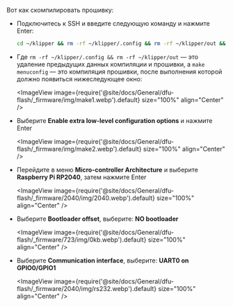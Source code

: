 Вот как скомпилировать прошивку:
* Подключитесь к SSH и введите следующую команду и нажмите Enter:

    ```bash
    cd ~/klipper && rm -rf ~/klipper/.config && rm -rf ~/klipper/out && make menuconfig
    ```

* Где `rm -rf ~/klipper/.config && rm -rf ~/klipper/out` — это удаление предыдущих данных компиляции и прошивки, а `make menuconfig` — это компиляция прошивки, после выполнения которой должно появиться нижеследующее окно:

    <ImageView image={require('@site/docs/General/dfu-flash/_firmware/img/make1.webp').default} size="100%" align="Center" />

* Выберите **Enable extra low-level configuration options** и нажмите Enter

    <ImageView image={require('@site/docs/General/dfu-flash/_firmware/img/make2.webp').default} size="100%" align="Center" />

* Перейдите в меню **Micro-controller Architecture** и выберите **Raspberry Pi RP2040**, затем нажмите Enter

    <ImageView image={require('@site/docs/General/dfu-flash/_firmware/2040/img/2040.webp').default} size="100%" align="Center" />

* Выберите **Bootloader offset**, выберите: **NO bootloader**

    <ImageView image={require('@site/docs/General/dfu-flash/_firmware/723/img/0kb.webp').default} size="100%" align="Center" />

* Выберите **Communication interface**, выберите: **UART0 on GPIO0/GPIO1**

    <ImageView image={require('@site/docs/General/dfu-flash/_firmware/2040/img/rs232.webp').default} size="100%" align="Center" />
